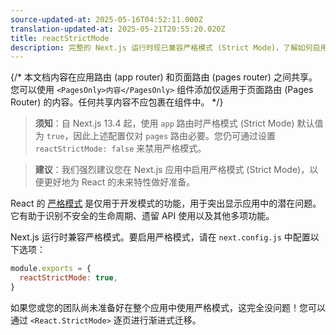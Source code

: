```yaml
---
source-updated-at: 2025-05-16T04:52:11.000Z
translation-updated-at: 2025-05-21T20:55:20.020Z
title: reactStrictMode
description: 完整的 Next.js 运行时现已兼容严格模式 (Strict Mode)，了解如何启用该功能
---
```


{/* 本文档内容在应用路由 (app router) 和页面路由 (pages router) 之间共享。您可以使用 `<PagesOnly>内容</PagesOnly>` 组件添加仅适用于页面路由 (Pages Router) 的内容。任何共享内容不应包裹在组件中。 */}

> **须知**：自 Next.js 13.4 起，使用 `app` 路由时严格模式 (Strict Mode) 默认值为 `true`，因此上述配置仅对 `pages` 路由必要。您仍可通过设置 `reactStrictMode: false` 来禁用严格模式。

> **建议**：我们强烈建议您在 Next.js 应用中启用严格模式 (Strict Mode)，以便更好地为 React 的未来特性做好准备。

React 的 [严格模式](https://react.dev/reference/react/StrictMode) 是仅用于开发模式的功能，用于突出显示应用中的潜在问题。它有助于识别不安全的生命周期、遗留 API 使用以及其他多项功能。

Next.js 运行时兼容严格模式。要启用严格模式，请在 `next.config.js` 中配置以下选项：

```js filename="next.config.js"
module.exports = {
  reactStrictMode: true,
}
```

如果您或您的团队尚未准备好在整个应用中使用严格模式，这完全没问题！您可以通过 `<React.StrictMode>` 逐页进行渐进式迁移。